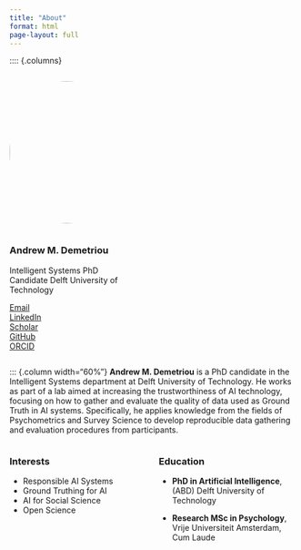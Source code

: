 ```yaml
---
title: "About"
format: html
page-layout: full
---
```


:::: {.columns}

::: {.column width="40%"}
![](images/IMG_2439.jpg){width=250px style="border-radius: 50%; margin-bottom: 1em;"}

### Andrew M. Demetriou  
Intelligent Systems PhD Candidate
<span class="highlight-blue">Delft University of Technology</span>


<span class="bi bi-envelope-fill"></span> [Email](mailto:andrew.m.demetriou@gmail.com)  
<span class="bi bi-linkedin"></span> [LinkedIn](https://www.linkedin.com/in/andrew-m-demetriou/)  
<span class="bi bi-google"></span> [Scholar](https://scholar.google.nl/citations?user=TFnVkFQAAAAJ&hl=en)  
<span class="bi bi-github"></span> [GitHub](https://github.com/andrew0302)  
<span class="bi bi-box-arrow-up-right"></span> [ORCID](https://orcid.org/0000-0002-0724-2278)


:::

::: {.column width="60%"}
<span class="highlight-blue">**Andrew M. Demetriou**</span> is a PhD candidate in the Intelligent Systems department at Delft University of Technology. He works as part of a lab aimed at increasing the trustworthiness of AI technology, focusing on how to gather and evaluate the quality of data used as Ground Truth in AI systems. Specifically, he applies knowledge from the fields of Psychometrics and Survey Science to develop reproducible data gathering and evaluation procedures from participants.

:::: {.columns}

::: {.column width="50%"}
### Interests

- Responsible AI Systems  
- Ground Truthing for AI  
- AI for Social Science  
- Open Science  
:::

::: {.column width="50%"}
### Education
- <i class="bi bi-mortarboard-fill"></i> **PhD in Artificial Intelligence**, 
  (ABD) Delft University of Technology  

- <i class="bi bi-mortarboard-fill"></i> **Research MSc in Psychology**, 
  Vrije Universiteit Amsterdam, Cum Laude 
:::

:::
